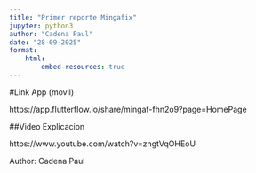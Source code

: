 ```yaml
---
title: "Primer reporte Mingafix"
jupyter: python3
author: "Cadena Paul"
date: "28-09-2025"
format: 
    html:
        embed-resources: true
---
```


#Link App (movil)

https://app.flutterflow.io/share/mingaf-fhn2o9?page=HomePage

##Video Explicacion

https://www.youtube.com/watch?v=zngtVqOHEoU


Author:
Cadena Paul
